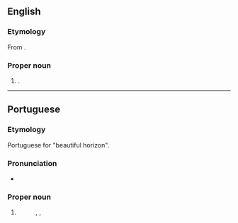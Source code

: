 ==English==
{{wikipedia}}

===Etymology===
From {{bor|en|pt|Belo Horizonte||Beautiful Horizon}}.

===Proper noun===
{{en-proper noun|head=Belo Horizonte}}

# {{place|en|municipality/state capital|s/Minas Gerais|c/Brazil}}.

----

==Portuguese==

===Etymology===
Portuguese for "beautiful horizon".

===Pronunciation===
{{pt-IPA|br=Bélo Horizonte,Bél'horizonte|pt=Bél'hòrizonte}}
* {{audio|pt|Pt-br Belo Horizonte.ogg|Audio (BR)}}

===Proper noun===
{{pt-proper noun|head=[[belo|Belo]] [[horizonte|Horizonte]]}}

# {{place|pt|municipality/state capital|s/Minas Gerais|c/Brazil|t=Belo Horizonte}}
#: {{syn|pt|BH}} {{gloss|abbreviation}}, {{syn|pt|Beagá}} {{gloss|from spelling out the abbreviation}}, {{syn|pt|Belzonte}} {{gloss|dated}}
